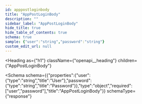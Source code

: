 ```yaml
---
id: apppostloginbody
title: "AppPostLoginBody"
description: ""
sidebar_label: "AppPostLoginBody"
hide_title: true
hide_table_of_contents: true
schema: true
sample: {"user":"string","password":"string"}
custom_edit_url: null
---
```



<Heading
  as={"h1"}
  className={"openapi__heading"}
  children={"AppPostLoginBody"}
>
</Heading>





<Schema
  schema={{"properties":{"user":{"type":"string","title":"User"},"password":{"type":"string","title":"Password"}},"type":"object","required":["user","password"],"title":"AppPostLoginBody"}}
  schemaType={"response"}
>
  
</Schema>
            